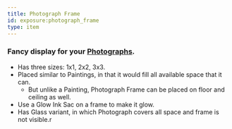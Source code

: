 ```yaml
---
title: Photograph Frame
id: exposure:photograph_frame
type: item
---
```


<div style={{ textAlign: "center" }}>
<Asset location="exposure:photograph_frame_showcase" width={400} title="Photograph Frame" style={{ textAlign: "center" }}/>
</div>

### Fancy display for your [Photographs](photograph).

- Has three sizes: 1x1, 2x2, 3x3.
- Placed similar to Paintings, in that it would fill all available space that it can.
    - But unlike a Painting, Photograph Frame can be placed on floor and ceiling as well.
- Use a Glow Ink Sac on a frame to make it glow.
- Has Glass variant, in which Photograph covers all space and frame is not visible.r